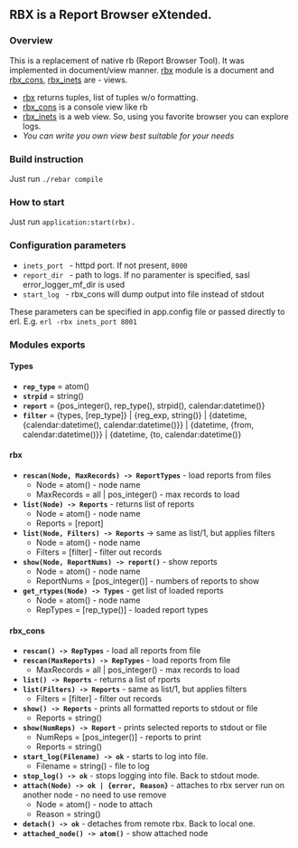 == RBX is a Report Browser eXtended. ==

=== Overview ===

This is a replacement of native rb (Report Browser Tool). It was implemented in document/view manner.
[https://github.com/dmitryme/rbx/blob/master/src/rbx.erl rbx] module is a document and
[https://github.com/dmitryme/rbx/blob/master/src/rbx_cons.erl rbx_cons],
[https://github.com/dmitryme/rbx/blob/master/src/rbx_inets.erl rbx_inets] are - views.

* [https://github.com/dmitryme/rbx/blob/master/src/rbx.erl rbx] returns tuples, list of tuples w/o formatting.
* [https://github.com/dmitryme/rbx/blob/master/src/rbx_cons.erl rbx_cons] is a console view like rb
* [https://github.com/dmitryme/rbx/blob/master/src/rbx_inets.erl rbx_inets] is a web view. So, using you favorite browser you can explore logs.
* ''You can write you own view best suitable for your needs''

=== Build instruction ===
Just run
<code>./rebar compile</code>

=== How to start ===
Just run
<code>application:start(rbx).</code>

=== Configuration parameters ===
* <code>inets_port <port></code> - httpd port. If not present, <code>8000</code>
* <code>report_dir <path></code> - path to logs. If no paramenter is specified, sasl error_logger_mf_dir is used
* <code>start_log <file_name></code> - rbx_cons will dump output into <code><file_name></code> file instead of stdout

These parameters can be specified in app.config file or passed directly to erl.
E.g. <code>erl -rbx inets_port 8001</code>

=== Modules exports ===

==== Types ====
*'''<code>rep_type</code>''' = atom()
*'''<code>strpid</code>''' = string()
*'''<code>report</code>''' = {pos_integer(), rep_type(), strpid(), calendar:datetime()}
*'''<code>filter</code>''' = {types, [rep_type]} | {reg_exp, string()} | {datetime, {calendar:datetime(), calendar:datetime()}} | {datetime, {from, calendar:datetime()}} | {datetime, {to, calendar:datetime()}
==== rbx ====
*'''<code>rescan(Node, MaxRecords) -> ReportTypes</code>''' - load reports from files
** Node = atom() - node name
** MaxRecords = all | pos_integer() - max records to load
*'''<code>list(Node) -> Reports</code>''' - returns list of reports
** Node = atom() - node name
** Reports = [report]
*'''<code>list(Node, Filters) -> Reports</code>''' -> same as list/1, but applies filters
** Node = atom() - node name
** Filters = [filter] - filter out records
*'''<code>show(Node, ReportNums) -> report()</code>''' - show reports
** Node = atom() - node name
** ReportNums = [pos_integer()] - numbers of reports to show
*'''<code>get_rtypes(Node) -> Types</code>''' - get list of loaded reports
** Node = atom() - node name
** RepTypes = [rep_type()] - loaded report types
==== rbx_cons ====
* '''<code>rescan() -> RepTypes</code>''' - load all reports from file
* '''<code>rescan(MaxReports) -> RepTypes</code>''' - load reports from file
** MaxRecords = all | pos_integer() - max records to load
* '''<code>list() -> Reports</code>''' - returns a list of rports
* '''<code>list(Filters) -> Reports</code>''' - same as list/1, but applies filters
** Filters = [filter] - filter out records
* '''<code>show() -> Reports</code>''' - prints all formatted reports to stdout or file
** Reports = string()
* '''<code>show(NumReps) -> Report</code>''' - prints selected reports to stdout or file
** NumReps = [pos_integer()] - reports to print
** Reports = string()
* '''<code>start_log(Filename) -> ok</code>''' - starts to log into file.
** Filename = string() - file to log
* '''<code>stop_log() -> ok</code>''' - stops logging into file. Back to stdout mode.
* '''<code>attach(Node) -> ok | {error, Reason}</code>''' - attaches to rbx server run on another node - no need to use remove 
** Node = atom() - node to attach
** Reason = string()
* '''<code>detach() -> ok</code>''' - detaches from remote rbx. Back to local one.
* '''<code>attached_node() -> atom()</code>''' - show attached node